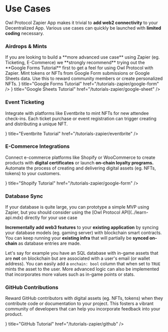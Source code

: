 
# Use Cases
Owl Protocol Zapier App makes it trivial to **add web2 connectivity** to your Decentralized App. Various use cases can quickly be launched with **limited coding** necessary.

### Airdrops & Mints
<Callout>
If you are looking to build a **more advanced use case** using Zapier (eg. Ticketing, E-Commerce) we **strongly recommend** trying out the **Google Forms Tutorial** first to get a feel for using Owl Protocol with Zapier.
</Callout>
Mint tokens or NFTs from Google Form submissions or Google Sheets data. Use this to reward community members or create personalized NFTs.

<Cards>
    <Cards.Card
        icon={<ChevronRightIcon />}
        title="Google Forms Tutorial"
        href="/tutorials-zapier/google-form"
    />
    <Cards.Card
        icon={<ChevronRightIcon />}
        title="Google Sheets Tutorial"
        href="/tutorials-zapier/google-sheet"
    />
</Cards>


### Event Ticketing
Integrate with platforms like Eventbrite to mint NFTs for new attendee check-ins. Each ticket purchase or event registration can trigger creating and distributing a unique NFT.

<Cards>
    <Cards.Card
        icon={<ChevronRightIcon />}
        title="Eventbrite Tutorial"
        href="/tutorials-zapier/eventbrite"
    />
</Cards>


### E-Commerce Integrations
Connect e-commerce platforms like Shopify or WooCommerce to create products with **digital certificates** or launch **on-chain loyalty programs.** Automate the process of creating and delivering digital assets (eg. NFTs, tokens) to your customers.

<Cards>
    <Cards.Card
        icon={<ChevronRightIcon />}
        title="Shopify Tutorial"
        href="/tutorials-zapier/google-form"
    />
</Cards>

### Database Sync
<Callout type="warning">
If your database is quite large, you can prototype a simple MVP using Zapier, but you should consider using the [Owl Protocol API](../learn-api.mdx) directly for your use case
</Callout>

**Incrementally add web3 features** to your **existing application** by syncing your database models (eg. gaming server) with blockchain smart contracts. You can keep running your **existing infra** that will partially be **synced on-chain** as database entries are made.

Let's say for example you have an SQL database with in-game assets that are **not** on blockchain  but are associated with a user's email (or wallet address). You can easily add a `onchain: bool` column that when set to `TRUE` mints the asset to the user. More advanced logic can also be implemented that incorporates more values such as in-game points or stats.

### GitHub Contributions
Reward GitHub contributors with digital assets (eg. NFTs, tokens) when they contribute code or documentation to your project. This fosters a vibrant community of developers that can help you incorporate feedback into your product.

<Cards>
    <Cards.Card
        icon={<ChevronRightIcon />}
        title="GitHub Tutorial"
        href="/tutorials-zapier/github"
    />
</Cards>

